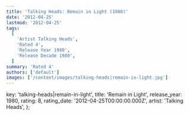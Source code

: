 ```yaml
---
title: 'Talking Heads: Remain in Light (1980)'
date: '2012-04-25'
lastmod: '2012-04-25'
tags:
  [
    'Artist Talking Heads',
    'Rated 4',
    'Release Year 1980',
    'Release Decade 1980',
  ]
summary: 'Rated 4'
authors: ['default']
images: ['/content/images/talking-heads|remain-in-light.jpg']
---
```


  key: 'talking-heads|remain-in-light',
  title: 'Remain in Light',
  release_year: 1980,
  rating: 8,
  rating_date: '2012-04-25T00:00:00.000Z',
  artist: 'Talking Heads',
};

<MusicRating data={data} />
